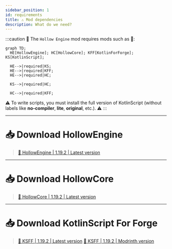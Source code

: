 ```yaml
---
sidebar_position: 1
id: requirements
title: ⚠️ Mod dependencies 
description: What do we need?
---
```


:::caution 🔷 The `Hollow Engine` mod requires mods such as 🔷:
```mermaid
graph TD;
  HE[HollowEngine]; HC[HollowCore]; KFF[KotlinForForge]; KS[KotlinScript];
  
  HE-->|required|KS;
  HE-->|required|KFF;
  HE-->|required|HC;

  KS-->|required|HC;

  HC-->|required|KFF;
```
⚠️ To write scripts, you must install the full version of KotlinScript (without labels like **no-compiler**, **lite**, **original**, etc.). ⚠️
:::

---

# 📥 Download HollowEngine

> [🔶 HollowEngine | 1.19.2 | Latest version](https://github.com/HollowHorizon/HollowEngine/releases/tag/lasted-1.19.2)

---

# 📥 Download HollowCore

> [🔶 HollowCore | 1.19.2 | Latest version](https://github.com/HollowHorizon/HollowCore/releases/tag/latest-1.19.2)

---

# 📥 Download KotlinScript For Forge

> [🔶 KSFF | 1.19.2 | Latest version](https://github.com/HollowHorizon/KotlinScriptForForge/releases/tag/latest-1.19.2)
> [🔶 KSFF | 1.19.2 | Modrinth version](https://modrinth.com/mod/ksff)
